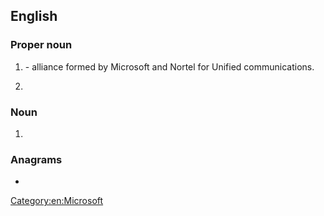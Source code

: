{{also|ica|iĉa|icã|iça|-ica}}
==English==
{{wikipedia|ICA}}

===Proper noun===
{{en-proper noun}}

# {{init of|lang=en|[[w:Innovative Communications Alliance|Innovative Communications Alliance]]|nodot=1}} - alliance formed by Microsoft and Nortel for Unified communications.
# {{init of|lang=en|[[w:Irish Citizens Army|Irish Citizens Army]]}}

===Noun===
{{en-noun}}

#{{lb|en|computer}} {{init of|lang=en|w:image compression artifact|}}

===Anagrams===
* {{anagrams|en|a=aci|ACI|C. I. A.|C.I.A.|CAI|CIA|Cai|Cai.|Cài}}

[[Category:en:Microsoft]]